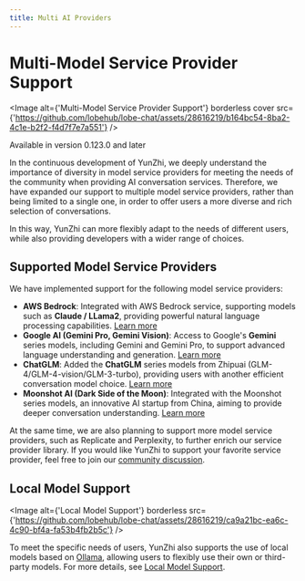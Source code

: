 ```yaml
---
title: Multi AI Providers
---
```


# Multi-Model Service Provider Support

<Image alt={'Multi-Model Service Provider Support'} borderless cover src={'https://github.com/lobehub/lobe-chat/assets/28616219/b164bc54-8ba2-4c1e-b2f2-f4d7f7e7a551'} />

<Callout>Available in version 0.123.0 and later</Callout>

In the continuous development of YunZhi, we deeply understand the importance of diversity in model service providers for meeting the needs of the community when providing AI conversation services. Therefore, we have expanded our support to multiple model service providers, rather than being limited to a single one, in order to offer users a more diverse and rich selection of conversations.

In this way, YunZhi can more flexibly adapt to the needs of different users, while also providing developers with a wider range of choices.

## Supported Model Service Providers

We have implemented support for the following model service providers:

- **AWS Bedrock**: Integrated with AWS Bedrock service, supporting models such as **Claude / LLama2**, providing powerful natural language processing capabilities. [Learn more](https://aws.amazon.com/cn/bedrock)
- **Google AI (Gemini Pro, Gemini Vision)**: Access to Google's **Gemini** series models, including Gemini and Gemini Pro, to support advanced language understanding and generation. [Learn more](https://deepmind.google/technologies/gemini/)
- **ChatGLM**: Added the **ChatGLM** series models from Zhipuai (GLM-4/GLM-4-vision/GLM-3-turbo), providing users with another efficient conversation model choice. [Learn more](https://www.zhipuai.cn/)
- **Moonshot AI (Dark Side of the Moon)**: Integrated with the Moonshot series models, an innovative AI startup from China, aiming to provide deeper conversation understanding. [Learn more](https://www.moonshot.cn/)

At the same time, we are also planning to support more model service providers, such as Replicate and Perplexity, to further enrich our service provider library. If you would like YunZhi to support your favorite service provider, feel free to join our [community discussion](https://github.com/lobehub/lobe-chat/discussions/1284).

## Local Model Support

<Image alt={'Local Model Support'} borderless src={'https://github.com/lobehub/lobe-chat/assets/28616219/ca9a21bc-ea6c-4c90-bf4a-fa53b4fb2b5c'} />

To meet the specific needs of users, YunZhi also supports the use of local models based on [Ollama](https://ollama.ai), allowing users to flexibly use their own or third-party models. For more details, see [Local Model Support](/en/usage/features/local-llm).
